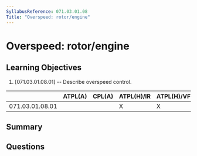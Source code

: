 ```yaml
---
SyllabusReference: 071.03.01.08
Title: "Overspeed: rotor/engine"
---
```


# Overspeed: rotor/engine

## Learning Objectives

1. [071.03.01.08.01] -- Describe overspeed control.

|                 | ATPL(A) | CPL(A) | ATPL(H)/IR | ATPL(H)/VFR | CPL(H) | IR  | CBIR(A) |
| --------------- | ------- | ------ | ---------- | ----------- | ------ | --- | ------- |
| 071.03.01.08.01 |         |        | X          | X           | X      |     |         |

## Summary

## Questions
